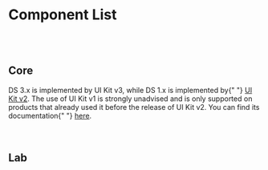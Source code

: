 



<Meta title="Get Started/Component List" />

# Component List

<br />
<br />

## Core

<HvProvider>
  <HvTypography variant="normalText" style={{ width: 900 }}>
    DS 3.x is implemented by UI Kit v3, while DS 1.x is implemented by{" "}
    <a href="https://lumada-design.github.io/uikit/master/?path=/docs/*">UI Kit v2</a>. The use of
    UI Kit v1 is strongly unadvised and is only supported on products that already used it before
    the release of UI Kit v2. You can find its documentation{" "}
    <a href="https://lumada-design.github.io/uikit/v1.x/">here</a>.
  </HvTypography>
</HvProvider>

<br />
<HvProvider>
  <ComponentsTable tableData={coreTableData} tableColumnsConfig={coreComponentTableConfig} />
</HvProvider>

<br />
<br />

## Lab

<br />
<HvProvider>
  <ComponentsTable tableData={labComponentData} tableColumnsConfig={labComponentTableConfig} />
</HvProvider>
